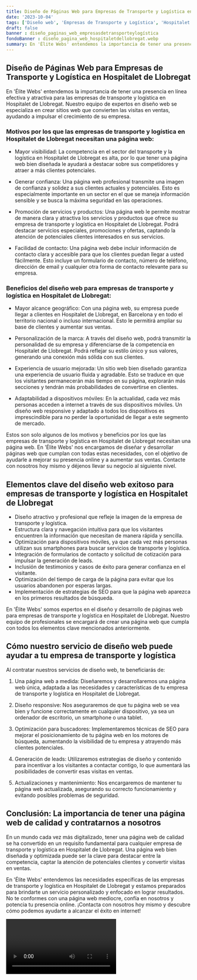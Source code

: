 ```yaml
---
title: Diseño de Páginas Web para Empresas de Transporte y Logística en Hospitalet de Llobregat
date: '2023-10-04'
tags: ['Diseño web', 'Empresas de Transporte y Logística', 'Hospitalet de Llobregat']
draft: false
banner : diseño_paginas_web_empresasdetransporteylogística
fondoBanner : diseño_pagina_web_hospitaletdellobregat.webp
summary: En 'Élite Webs' entendemos la importancia de tener una presencia en línea efectiva y atractiva para las empresas de transporte y logística en Hospitalet de Llobregat. Nuestro equipo de expertos en diseño web se especializa en crear sitios web que convierten las visitas en ventas, ayudando a impulsar el crecimiento de su empresa.
---
```


## Diseño de Páginas Web para Empresas de Transporte y Logística en Hospitalet de Llobregat

En 'Élite Webs' entendemos la importancia de tener una presencia en línea efectiva y atractiva para las empresas de transporte y logística en Hospitalet de Llobregat. Nuestro equipo de expertos en diseño web se especializa en crear sitios web que convierten las visitas en ventas, ayudando a impulsar el crecimiento de su empresa.

### Motivos por los que las empresas de transporte y logística en Hospitalet de Llobregat necesitan una página web:

- Mayor visibilidad: La competencia en el sector del transporte y la logística en Hospitalet de Llobregat es alta, por lo que tener una página web bien diseñada le ayudará a destacar sobre sus competidores y atraer a más clientes potenciales.

- Generar confianza: Una página web profesional transmite una imagen de confianza y solidez a sus clientes actuales y potenciales. Esto es especialmente importante en un sector en el que se maneja información sensible y se busca la máxima seguridad en las operaciones.

- Promoción de servicios y productos: Una página web le permite mostrar de manera clara y atractiva los servicios y productos que ofrece su empresa de transporte y logística en Hospitalet de Llobregat. Podrá destacar servicios especiales, promociones y ofertas, captando la atención de potenciales clientes interesados en sus servicios.

- Facilidad de contacto: Una página web debe incluir información de contacto clara y accesible para que los clientes puedan llegar a usted fácilmente. Esto incluye un formulario de contacto, número de teléfono, dirección de email y cualquier otra forma de contacto relevante para su empresa.

### Beneficios del diseño web para empresas de transporte y logística en Hospitalet de Llobregat:

- Mayor alcance geográfico: Con una página web, su empresa puede llegar a clientes en Hospitalet de Llobregat, en Barcelona y en todo el territorio nacional o incluso internacional. Esto le permitirá ampliar su base de clientes y aumentar sus ventas.

- Personalización de la marca: A través del diseño web, podrá transmitir la personalidad de su empresa y diferenciarse de la competencia en Hospitalet de Llobregat. Podrá reflejar su estilo único y sus valores, generando una conexión más sólida con sus clientes.

- Experiencia de usuario mejorada: Un sitio web bien diseñado garantiza una experiencia de usuario fluida y agradable. Esto se traduce en que los visitantes permanecerán más tiempo en su página, explorarán más secciones y tendrán más probabilidades de convertirse en clientes.

- Adaptabilidad a dispositivos móviles: En la actualidad, cada vez más personas acceden a internet a través de sus dispositivos móviles. Un diseño web responsive y adaptado a todos los dispositivos es imprescindible para no perder la oportunidad de llegar a este segmento de mercado.

Estos son solo algunos de los motivos y beneficios por los que las empresas de transporte y logística en Hospitalet de Llobregat necesitan una página web. En 'Élite Webs' nos encargamos de diseñar y desarrollar páginas web que cumplan con todas estas necesidades, con el objetivo de ayudarle a mejorar su presencia online y a aumentar sus ventas. Contacte con nosotros hoy mismo y déjenos llevar su negocio al siguiente nivel.

<GifSeo />

<Cta />

## Elementos clave del diseño web exitoso para empresas de transporte y logística en Hospitalet de Llobregat

- Diseño atractivo y profesional que refleje la imagen de la empresa de transporte y logística.
- Estructura clara y navegación intuitiva para que los visitantes encuentren la información que necesitan de manera rápida y sencilla.
- Optimización para dispositivos móviles, ya que cada vez más personas utilizan sus smartphones para buscar servicios de transporte y logística.
- Integración de formularios de contacto y solicitud de cotización para impulsar la generación de leads.
- Inclusión de testimonios y casos de éxito para generar confianza en el visitante.
- Optimización del tiempo de carga de la página para evitar que los usuarios abandonen por esperas largas.
- Implementación de estrategias de SEO para que la página web aparezca en los primeros resultados de búsqueda.

En 'Élite Webs' somos expertos en el diseño y desarrollo de páginas web para empresas de transporte y logística en Hospitalet de Llobregat. Nuestro equipo de profesionales se encargará de crear una página web que cumpla con todos los elementos clave mencionados anteriormente.

## Cómo nuestro servicio de diseño web puede ayudar a tu empresa de transporte y logística

Al contratar nuestros servicios de diseño web, te beneficiarás de:

1. Una página web a medida: Diseñaremos y desarrollaremos una página web única, adaptada a las necesidades y características de tu empresa de transporte y logística en Hospitalet de Llobregat.

2. Diseño responsive: Nos aseguraremos de que tu página web se vea bien y funcione correctamente en cualquier dispositivo, ya sea un ordenador de escritorio, un smartphone o una tablet.

3. Optimización para buscadores: Implementaremos técnicas de SEO para mejorar el posicionamiento de tu página web en los motores de búsqueda, aumentando la visibilidad de tu empresa y atrayendo más clientes potenciales.

4. Generación de leads: Utilizaremos estrategias de diseño y contenido para incentivar a los visitantes a contactar contigo, lo que aumentará las posibilidades de convertir esas visitas en ventas.

5. Actualizaciones y mantenimiento: Nos encargaremos de mantener tu página web actualizada, asegurando su correcto funcionamiento y evitando posibles problemas de seguridad.

## Conclusión: La importancia de tener una página web de calidad y contratarnos a nosotros

En un mundo cada vez más digitalizado, tener una página web de calidad se ha convertido en un requisito fundamental para cualquier empresa de transporte y logística en Hospitalet de Llobregat. Una página web bien diseñada y optimizada puede ser la clave para destacar entre la competencia, captar la atención de potenciales clientes y convertir visitas en ventas.

En 'Élite Webs' entendemos las necesidades específicas de las empresas de transporte y logística en Hospitalet de Llobregat y estamos preparados para brindarte un servicio personalizado y enfocado en lograr resultados. No te conformes con una página web mediocre, confía en nosotros y potencia tu presencia online. ¡Contacta con nosotros hoy mismo y descubre cómo podemos ayudarte a alcanzar el éxito en internet!

<Video />

<CtaBot job='Empresas de Transporte y Logística' city='Hospitalet de Llobregat'/>

<Gmaps query='Hospitalet de Llobregat+españa+maps' />